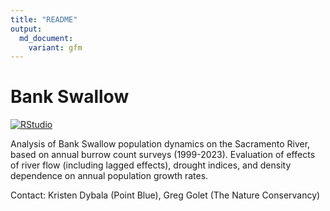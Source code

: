 ```yaml
---
title: "README"
output:
  md_document:
    variant: gfm
---
```


Bank Swallow
======================================

<!-- badges: start -->
[![RStudio](https://img.shields.io/badge/RStudio-project-75AADB.svg?style=flat&logo=RStudio)](https://www.rstudio.com)
<!-- badges: end -->

Analysis of Bank Swallow population dynamics on the Sacramento River, based on annual burrow count surveys (1999-2023). Evaluation of effects of river flow (including lagged effects), drought indices, and density dependence on annual population growth rates.


Contact: Kristen Dybala (Point Blue), Greg Golet (The Nature Conservancy)

